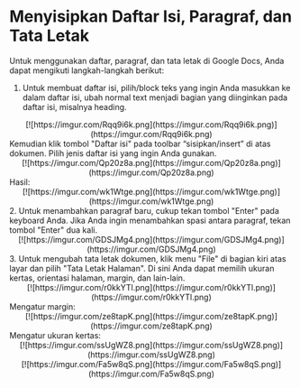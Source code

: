 # Menyisipkan Daftar Isi, Paragraf, dan Tata Letak
Untuk menggunakan daftar, paragraf, dan tata letak di Google Docs, Anda dapat
mengikuti langkah-langkah berikut:
1. Untuk membuat daftar isi, pilih/block teks yang ingin Anda masukkan ke dalam
daftar isi, ubah normal text menjadi bagian yang diinginkan pada daftar isi, misalnya
heading.
<div align = "center">
[![https://imgur.com/Rqq9i6k.png](https://imgur.com/Rqq9i6k.png)](https://imgur.com/Rqq9i6k.png)
</div>
    Kemudian klik tombol &quot;Daftar isi&quot; pada toolbar “sisipkan/insert” di atas dokumen.
Pilih jenis daftar isi yang ingin Anda gunakan.
<div align = "center">
[![https://imgur.com/Qp20z8a.png](https://imgur.com/Qp20z8a.png)](https://imgur.com/Qp20z8a.png)
</div>
    Hasil:
<div align = "center">
[![https://imgur.com/wk1Wtge.png](https://imgur.com/wk1Wtge.png)](https://imgur.com/wk1Wtge.png)
</div>
    2. Untuk menambahkan paragraf baru, cukup tekan tombol &quot;Enter&quot; pada keyboard
Anda. Jika Anda ingin menambahkan spasi antara paragraf, tekan tombol &quot;Enter&quot; dua
kali.
<div align = "center">
[![https://imgur.com/GDSJMg4.png](https://imgur.com/GDSJMg4.png)](https://imgur.com/GDSJMg4.png)
</div>
    3. Untuk mengubah tata letak dokumen, klik menu &quot;File&quot; di bagian kiri atas layar dan
pilih &quot;Tata Letak Halaman&quot;. Di sini Anda dapat memilih ukuran kertas, orientasi
halaman, margin, dan lain-lain.
<div align = "center">
[![https://imgur.com/r0kkYTl.png](https://imgur.com/r0kkYTl.png)](https://imgur.com/r0kkYTl.png)
</div>
    Mengatur margin:
<div align = "center">
[![https://imgur.com/ze8tapK.png](https://imgur.com/ze8tapK.png)](https://imgur.com/ze8tapK.png)
</div>
    Mengatur ukuran kertas:
<div align = "center">
[![https://imgur.com/ssUgWZ8.png](https://imgur.com/ssUgWZ8.png)](https://imgur.com/ssUgWZ8.png)
</div>
    <div align = "center">
[![https://imgur.com/Fa5w8qS.png](https://imgur.com/Fa5w8qS.png)](https://imgur.com/Fa5w8qS.png)
</div>
